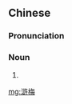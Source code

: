 {{also|浒梅}}
==Chinese==
{{zh-forms|s=浒梅}}

===Pronunciation===
{{zh-pron
|mn=hó͘-m̂
|cat=n
}}

===Noun===
{{zh-noun}}

# {{zh-alt-form|虎莓}}

[[mg:滸梅]]